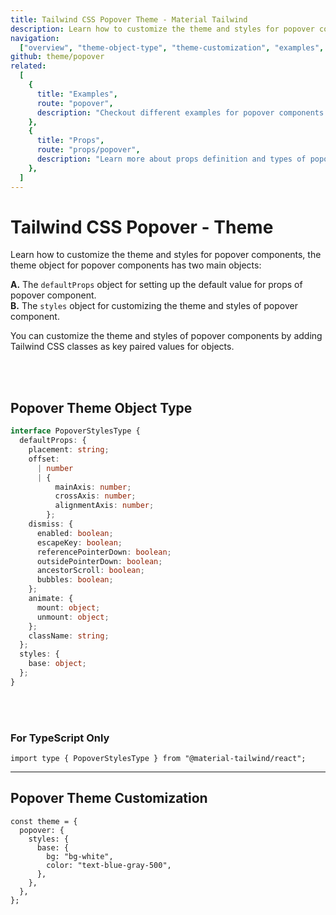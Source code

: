 ```yaml
---
title: Tailwind CSS Popover Theme - Material Tailwind
description: Learn how to customize the theme and styles for popover components.
navigation:
  ["overview", "theme-object-type", "theme-customization", "examples", "props"]
github: theme/popover
related:
  [
    {
      title: "Examples",
      route: "popover",
      description: "Checkout different examples for popover components.",
    },
    {
      title: "Props",
      route: "props/popover",
      description: "Learn more about props definition and types of popover components.",
    },
  ]
---
```


# Tailwind CSS Popover - Theme

<span id="overview" className="scroll-mt-48" />

Learn how to customize the theme and styles for popover components, the theme object for popover components has two main objects:

**A.** The <Code>defaultProps</Code> object for setting up the default value for props of popover component.<br />
**B.** The <Code>styles</Code> object for customizing the theme and styles of popover component.<br />

You can customize the theme and styles of popover components by adding Tailwind CSS classes as key paired values for objects.

<br />
<br />

## Popover Theme Object Type

<span id="theme-object-type" className="scroll-mt-48" />

```ts
interface PopoverStylesType {
  defaultProps: {
    placement: string;
    offset:
      | number
      | {
          mainAxis: number;
          crossAxis: number;
          alignmentAxis: number;
        };
    dismiss: {
      enabled: boolean;
      escapeKey: boolean;
      referencePointerDown: boolean;
      outsidePointerDown: boolean;
      ancestorScroll: boolean;
      bubbles: boolean;
    };
    animate: {
      mount: object;
      unmount: object;
    };
    className: string;
  };
  styles: {
    base: object;
  };
}
```

<br />
<br />

### For TypeScript Only

```tsx
import type { PopoverStylesType } from "@material-tailwind/react";
```

---

## Popover Theme Customization

<span id="theme-customization" className="scroll-mt-48" />

```tsx
const theme = {
  popover: {
    styles: {
      base: {
        bg: "bg-white",
        color: "text-blue-gray-500",
      },
    },
  },
};
```

<span id="examples" className="scroll-mt-48" />
<span id="props" className="scroll-mt-48" />
